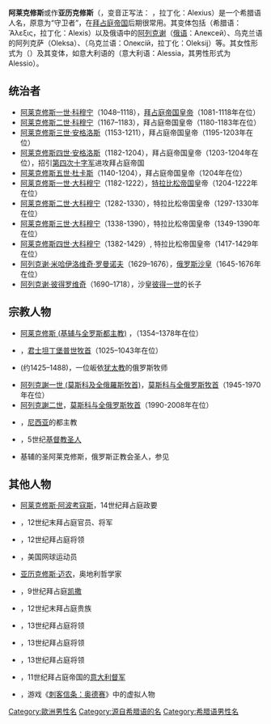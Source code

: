 {{Unreferenced|time=2021-03-25T04:16:32+00:00}}
{{noteTA
| T = zh-cn:阿莱克修斯;zh-tw:阿歷克塞;zh-hk:阿歷克塞;|zh-cn:阿莱克修斯;zh-tw:阿歷克塞;zh-hk:阿歷克塞;
}}
'''阿莱克修斯'''或作'''亚历克修斯'''（{{lang-el|Αλέξιος}}，变音正写法： {{lang|grc|Ἀλέξιος}}，拉丁化：Alexius）是一个希腊语人名，原意为“守卫者”，在[[東羅馬帝國|拜占庭帝国]]后期很常用。其变体包括{{Link-en|阿莱克西斯|Alexis}}（希腊语：Ἄλεξις，拉丁化：Alexis）以及俄语中的[[阿列克谢|阿列克谢]]（[[俄语|俄语]]：Алексей）、乌克兰语的阿列克萨（Oleksa）、{{Link-en|阿列克西|Oleksiy}}（乌克兰语：Олексі́й，拉丁化：Oleksij）等。其女性形式为{{Link-en|阿莱克西娅|Alexia (given name)}}（{{lang-el|Αλεξία}}）及其变体，如意大利语的{{Link-en|阿莱西娅|Alessia}}（意大利语：Alessia，其男性形式为{{Link-en|阿莱西奥|Alessio (disambiguation)}}Alessio）。

== 统治者 ==

* [[阿历克塞一世|阿莱克修斯一世·科穆宁]]（1048–1118），[[拜占庭皇帝列表|拜占庭帝国皇帝]]（1081-1118年在位）
* [[阿历克塞二世|阿莱克修斯二世·科穆宁]]（1167–1183），拜占庭帝国皇帝（1180-1183年在位）
* [[阿历克塞三世|阿莱克修斯三世·安格洛斯]]（1153-1211），拜占庭帝国皇帝（1195-1203年在位）
* [[阿历克塞四世|阿莱克修斯四世·安格洛斯]]（1182-1204），拜占庭帝国皇帝（1203-1204年在位），招引[[第四次十字军东征|第四次十字军]]进攻拜占庭帝国
* [[阿历克塞五世_(拜占庭帝国)|阿莱克修斯五世·杜卡斯]]（1140-1204），拜占庭帝国皇帝（1204年在位）
* [[阿历克塞一世_(特拉比松)|阿莱克修斯一世·大科穆宁]]（1182-1222），[[特拉比松帝国|特拉比松帝国]]皇帝（1204-1222年在位）
* [[阿历克塞二世_(特拉比松帝国)|阿莱克修斯二世·大科穆宁]]（1282-1330），特拉比松帝国皇帝（1297-1330年在位）
* [[阿历克塞三世_(特拉比松帝国)|阿莱克修斯三世·大科穆宁]]（1338-1390），特拉比松帝国皇帝（1349-1390年在位）
* [[阿历克塞四世_(特拉比松帝国)|阿莱克修斯四世·大科穆宁]]（1382-1429）, 特拉比松帝国皇帝（1417-1429年在位）
* [[阿列克谢·米哈伊洛维奇·罗曼诺夫|阿列克谢·米哈伊洛维奇·罗曼诺夫]]（1629–1676），[[俄罗斯君主列表|俄罗斯沙皇]]（1645-1676年在位）
* [[阿列克謝·彼得羅維奇|阿列克谢·彼得罗维奇]]（1690–1718），沙皇[[彼得大帝|彼得一世]]的长子

== 宗教人物 ==
* [[阿列克塞_(基辅都主教)|阿莱克修斯 (基辅与全罗斯都主教)]] ，{{link-en|基辅与全罗斯都主教|Metropolitan of Kiev and all Rus'}}（1354–1378年在位）
* {{link-en|阿莱克修斯 (普世牧首)|Patriarch Alexius I of Constantinople}}，[[君士坦丁堡普世牧首|君士坦丁堡普世牧首]]（1025–1043年在位）
* {{link-en|阿莱克修斯 (转信者)|Aleksei (convert)}} (约1425–1488)，一位皈依[[犹太教|犹太教]]的俄罗斯牧师
* [[阿列克謝一世_(莫斯科及全俄羅斯牧首)|阿列克謝一世 (莫斯科及全俄羅斯牧首)]]，[[莫斯科及全俄羅斯牧首|莫斯科与全俄罗斯牧首]]（1945-1970年在位）
* [[阿列克謝二世|阿列克謝二世]]，[[莫斯科及全俄羅斯牧首|莫斯科与全俄罗斯牧首]]（1990-2008年在位）
* {{link-en|阿莱克修斯 (尼西亚)|Alexius of Nicaea}}，[[伊兹尼克|尼西亚]]的都主教
* {{link-en|圣阿莱克修斯|Alexius of Rome}}，5世纪[[基督教聖人|基督教圣人]]
* 基辅的圣阿莱克修斯，俄罗斯正教会圣人，参见{{link-en|基辅洞窟修道院的亚伯拉罕与奥涅西穆斯|Abraham and Onesimus of Kiev}}

== 其他人物 ==

* [[阿历克塞·阿波考寇斯|阿莱克修斯·阿波考寇斯]]，14世纪拜占庭政要
* {{link-en|阿莱克修斯·阿斯皮特斯|Alexios Aspietes}}，12世纪末拜占庭官员、将军
* {{link-en|阿莱克修斯·布拉纳斯|Alexios Branas}}，12世纪拜占庭将领
* {{link-en|阿莱克修斯·哈勒比安|Alexios Halebian}}，美国网球运动员
* [[亚历克修斯·迈农|亚历克修斯·迈农]]，奥地利哲学家
* {{link-en|阿列克修斯·穆瑟莱 (凯撒)|Alexios Mosele (Caesar)}}，9世纪拜占庭[[凯撒_(头衔)|凯撒]]
* {{link-en|阿莱克修斯·巴列奥略 (专制君主)|Alexios Palaiologos (despot)}}，12世纪末拜占庭贵族
* {{link-en|阿莱克修斯·菲兰斯罗佩诺斯|Alexios Philanthropenos}}，13世纪拜占庭将领
* {{link-en|阿莱克修斯·劳乌尔|Alexios Raoul (protovestiarios)}}，13世纪拜占庭将领
* {{link-en|阿莱克修斯·斯特拉特哥普洛斯|Alexios Strategopoulos}}，13世纪拜占庭将领
* {{link-en|阿莱克修斯·克西菲阿斯|Alexios Xiphias}}，11世纪拜占庭帝国的[[意大利督軍區|意大利督军]]
* {{link-en|阿莱克修斯 (刺客信条)|Alexios (Assassin's Creed)}}，游戏《[[刺客信条：奥德赛|刺客信条：奥德赛]]》中的虚拟人物

{{Given name|nocat}}
[[Category:歐洲男性名|Category:歐洲男性名]]
[[Category:源自希腊语的名|Category:源自希腊语的名]]
[[Category:希腊语男性名|Category:希腊语男性名]]